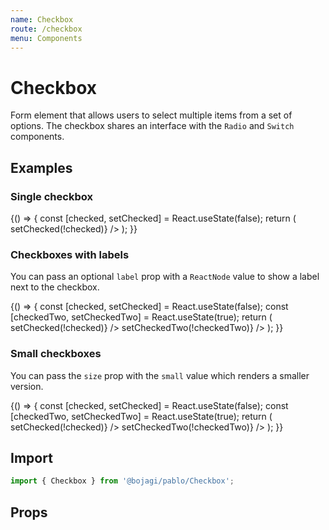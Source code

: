 ```yaml
---
name: Checkbox
route: /checkbox
menu: Components
---
```



# Checkbox

Form element that allows users to select multiple items from a set of options. 
The checkbox shares an interface with the `Radio` and `Switch` components.

## Examples

### Single checkbox

<Playground>
  {() => {
    const [checked, setChecked] = React.useState(false);
    return (
      <Checkbox checked={checked} onChange={() => setChecked(!checked)} />
    );
  }}
</Playground>

### Checkboxes with labels

You can pass an optional `label` prop with a `ReactNode` value to show a label next to the checkbox.

<Playground>
  {() => {
    const [checked, setChecked] = React.useState(false);
    const [checkedTwo, setCheckedTwo] = React.useState(true);
    return (
      <Box display="flex" mx={-2}>
        <Checkbox mx={0.5} label="Spaghetti" checked={checked} onChange={() => setChecked(!checked)} />
        <Checkbox mx={0.5} label="Pizza" checked={checkedTwo} onChange={() => setCheckedTwo(!checkedTwo)} />
      </Box>
    );
  }}
</Playground>

### Small checkboxes

You can pass the `size` prop with the `small` value which renders a smaller version.

<Playground>
  {() => {
    const [checked, setChecked] = React.useState(false);
    const [checkedTwo, setCheckedTwo] = React.useState(true);
    return (
      <Box display="flex" mx={-2}>
        <Checkbox mx={0.5} size="small" checked={checked} onChange={() => setChecked(!checked)} />
        <Checkbox mx={0.5} size="small" checked={checkedTwo} onChange={() => setCheckedTwo(!checkedTwo)} />
      </Box>
    );
  }}
</Playground>

## Import

```js
import { Checkbox } from '@bojagi/pablo/Checkbox';
```

## Props
<Props of={Checkbox} />
